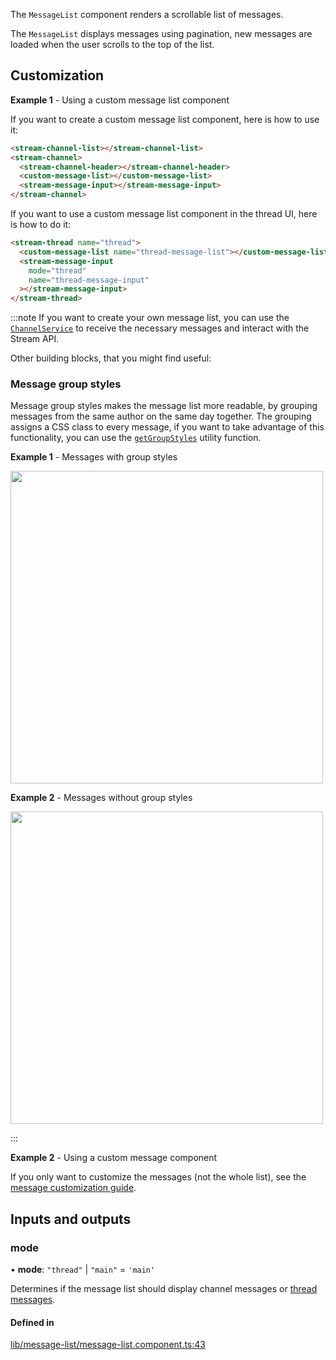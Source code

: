 
The `MessageList` component renders a scrollable list of messages.

The `MessageList` displays messages using pagination, new messages are loaded when the user scrolls to the top of the list.

## Customization

**Example 1** - Using a custom message list component

If you want to create a custom message list component, here is how to use it:

```html
<stream-channel-list></stream-channel-list>
<stream-channel>
  <stream-channel-header></stream-channel-header>
  <custom-message-list></custom-message-list>
  <stream-message-input></stream-message-input>
</stream-channel>
```

If you want to use a custom message list component in the thread UI, here is how to do it:

```html
<stream-thread name="thread">
  <custom-message-list name="thread-message-list"></custom-message-list>
  <stream-message-input
    mode="thread"
    name="thread-message-input"
  ></stream-message-input>
</stream-thread>
```

:::note
If you want to create your own message list, you can use the [`ChannelService`](../services/ChannelService.mdx) to receive the necessary messages and interact with the Stream API.

Other building blocks, that you might find useful:

### Message group styles

Message group styles makes the message list more readable, by grouping messages from the same author on the same day together. The grouping assigns a CSS class to every message, if you want to take advantage of this functionality, you can use the [`getGroupStyles`](https://github.com/GetStream/stream-chat-angular/tree/master/projects/stream-chat-angular/src/lib/message-list/group-styles.ts) utility function.

**Example 1** - Messages with group styles

<img src={MessagesWithGroupingsScreenhot} width="500" />

**Example 2** - Messages without group styles

<img src={MessagesWithoutGroupingsScreenhot} width="500" />

:::

**Example 2** - Using a custom message component

If you only want to customize the messages (not the whole list), see the [message customization guide](./MessageComponent.mdx/#customization).

[//]: # "Start of generated content"
## Inputs and outputs 


### mode

• **mode**: ``"thread"`` \| ``"main"`` = `'main'`

Determines if the message list should display channel messages or [thread messages](https://getstream.io/chat/docs/javascript/threads/?language=javascript).

#### Defined in

[lib/message-list/message-list.component.ts:43](https://github.com/GetStream/stream-chat-angular/blob/ed96f38/projects/stream-chat-angular/src/lib/message-list/message-list.component.ts#L43)

[//]: # "End of generated content"
